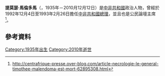 {{Infobox politician
| name = 提莫瑟·馬倫多馬
| birth_date = 1935
| death_date = {{death date|df=yes|2010|12|12}}
| office = [[中非共和国总理|中非共和国总理]]
| term_start = 1992年12月4日
| term_end = 1993年2月26日
| predecessor = [[愛德華·弗朗克|愛德華·弗朗克]]
| successor = [[埃諾克·德朗·拉庫埃|埃諾克·德朗·拉庫埃]]
| president = [[安德烈·科林巴|安德烈·科林巴]]
}}

'''提莫瑟·馬倫多馬'''（{{Lang-fr|'''Timothée Malendoma'''}}，1935年－2010月12月12日）是[[中非共和國|中非共和國]]政治人物，曾經於1992年12月4日至1993年2月26日擔任[[中非共和國總理|中非共和國總理]]，並且也是公民論壇主席<ref>http://centrafrique-presse.over-blog.com/article-necrologie-le-general-timothee-malendoma-est-mort-62895308.html</ref>。

== 參考資料 ==
{{Reflist}}

[[Category:1935年出生|Category:1935年出生]]
[[Category:2010年逝世|Category:2010年逝世]]
